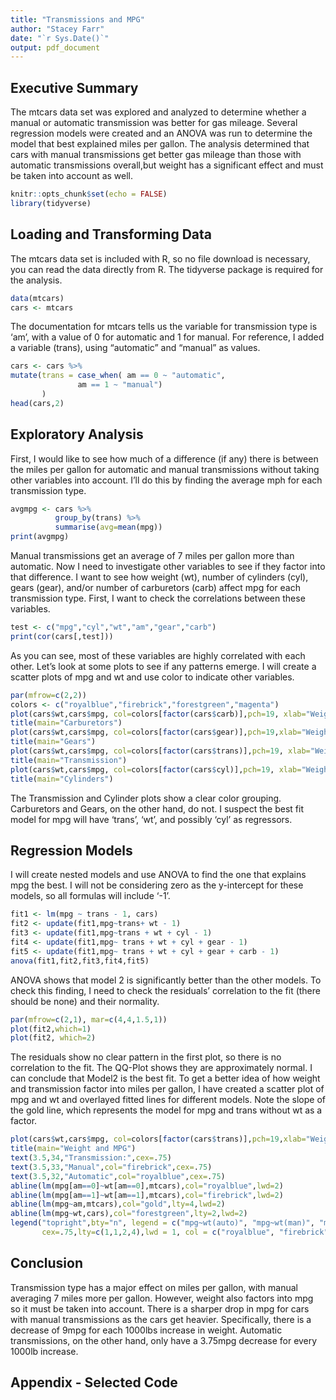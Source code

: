 ---
title: "Transmissions and MPG"
author: "Stacey Farr"
date: "`r Sys.Date()`"
output: pdf_document
---

## Executive Summary  
The mtcars data set was explored and analyzed to determine whether a manual or automatic transmission was better for gas mileage. Several regression models were created and an ANOVA was run to determine the model that best explained miles per gallon. The analysis determined that cars with manual transmissions get better gas mileage than those with automatic transmissions overall,but weight has a significant effect and must be taken into account as well.
```{r setup, include=FALSE}
knitr::opts_chunk$set(echo = FALSE)
library(tidyverse)
```
## Loading and Transforming Data  
The mtcars data set is included with R, so no file download is necessary, you can read the data directly from R. The tidyverse package is required for the analysis.
```{r getdata}
data(mtcars)
cars <- mtcars
```
The documentation for mtcars tells us the variable for transmission type is 'am', with a value of 0 for automatic and 1 for manual. For reference, I added a variable (trans), using "automatic" and "manual" as values.
```{r addtrans}
cars <- cars %>%
mutate(trans = case_when( am == 0 ~ "automatic",
               am == 1 ~ "manual")
       )
head(cars,2)
```
## Exploratory Analysis
First, I would like to see how much of a difference (if any) there is between the miles per gallon for automatic and manual transmissions without taking other variables into account. I'll do this by finding the average mph for each transmission type.  
```{r calcavg}
avgmpg <- cars %>%
          group_by(trans) %>%
          summarise(avg=mean(mpg))
print(avgmpg)
```
Manual transmissions get an average of 7 miles per gallon more than automatic.
Now I need to investigate other variables to see if they factor into that difference.
I want to see how weight (wt), number of cylinders (cyl), gears (gear), and/or number of carburetors (carb) affect mpg for each transmission type. First, I want to check the correlations between these variables.  
```{r corr}
test <- c("mpg","cyl","wt","am","gear","carb")
print(cor(cars[,test]))
```
As you can see, most of these variables are highly correlated with each other. Let's look at some plots to see if any patterns emerge. I will create a scatter plots of mpg and wt and use color to indicate other variables.
```{r explplots}
par(mfrow=c(2,2))
colors <- c("royalblue","firebrick","forestgreen","magenta")
plot(cars$wt,cars$mpg, col=colors[factor(cars$carb)],pch=19, xlab="Weight(1000lbs)", ylab="MPG")
title(main="Carburetors")
plot(cars$wt,cars$mpg, col=colors[factor(cars$gear)],pch=19,xlab="Weight(1000lbs)", ylab="MPG")
title(main="Gears")
plot(cars$wt,cars$mpg, col=colors[factor(cars$trans)],pch=19, xlab="Weight(1000lbs)", ylab="MPG")
title(main="Transmission")
plot(cars$wt,cars$mpg, col=colors[factor(cars$cyl)],pch=19, xlab="Weight(1000lbs)", ylab="MPG")
title(main="Cylinders")
```
The Transmission and Cylinder plots show a clear color grouping. Carburetors and Gears, on the other hand, do not. I suspect the best fit model for mpg will have 'trans', 'wt', and possibly 'cyl' as regressors.  

## Regression Models
I will create nested models and use ANOVA to find the one that explains mpg the best. I will not be considering zero as the y-intercept for these models, so all formulas will include '-1'.
```{r fits}
fit1 <- lm(mpg ~ trans - 1, cars)
fit2 <- update(fit1,mpg~trans+ wt - 1)
fit3 <- update(fit1,mpg~trans + wt + cyl - 1)
fit4 <- update(fit1,mpg~ trans + wt + cyl + gear - 1)
fit5 <- update(fit1,mpg~ trans + wt + cyl + gear + carb - 1)
anova(fit1,fit2,fit3,fit4,fit5)
```
ANOVA shows that model 2 is significantly better than  the other models. To check this finding, I need to check the residuals' correlation to the fit (there should be none) and their normality.  

```{r resplots}
par(mfrow=c(2,1), mar=c(4,4,1.5,1))
plot(fit2,which=1)
plot(fit2, which=2)
```
The residuals show no clear pattern in the first plot, so there is no correlation to the fit. The QQ-Plot shows they are approximately normal. I can conclude that Model2 is the best fit. 
To get a better idea of how weight and transmission factor into miles per gallon, I have created a scatter plot of mpg and wt and overlayed fitted lines for different models. Note the slope of the gold line, which represents the  model for mpg and trans without wt as a factor. 

```{r finalplot}
plot(cars$wt,cars$mpg, col=colors[factor(cars$trans)],pch=19,xlab="Weight(1000lbs)", ylab="MPG")
title(main="Weight and MPG")
text(3.5,34,"Transmission:",cex=.75)
text(3.5,33,"Manual",col="firebrick",cex=.75)
text(3.5,32,"Automatic",col="royalblue",cex=.75)
abline(lm(mpg[am==0]~wt[am==0],mtcars),col="royalblue",lwd=2)
abline(lm(mpg[am==1]~wt[am==1],mtcars),col="firebrick",lwd=2)
abline(lm(mpg~am,mtcars),col="gold",lty=4,lwd=2)
abline(lm(mpg~wt,cars),col="forestgreen",lty=2,lwd=2)
legend("topright",bty="n", legend = c("mpg~wt(auto)", "mpg~wt(man)", "mpg~wt","mpg~trans"),
       cex=.75,lty=c(1,1,2,4),lwd = 1, col = c("royalblue", "firebrick","forestgreen","gold"))
```

## Conclusion
Transmission type has a major effect on miles per gallon, with manual averaging 7 miles more per gallon. However, weight also factors into mpg so it must be taken into account. There is a sharper drop in mpg for cars with manual transmissions as the cars get heavier. Specifically, there is a decrease of 9mpg for each 1000lbs increase in weight. Automatic transmissions, on the other hand, only have a 3.75mpg decrease for every 1000lb increase.  
\newpage  

## Appendix - Selected Code  

```{r explplots2, ref.label="explplots", eval = FALSE,echo=TRUE}
```

```{r fits2, ref.label="fits", eval = FALSE, echo=TRUE}
```

```{r resplots2, ref.label="resplots", eval = FALSE,echo=TRUE}
```

```{r finalplot2, ref.label="finalplot", eval = FALSE,echo=TRUE}
```
